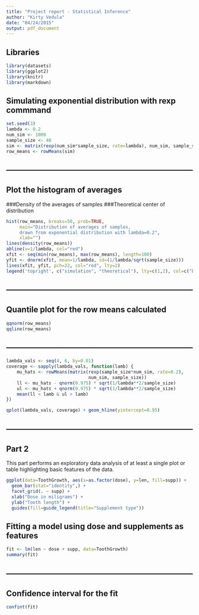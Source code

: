 ```yaml
---
title: "Project report - Statistical Inference"
author: "Kirty Vedula"
date: "04/24/2015"
output: pdf_document
---
```

## Libraries
``` r
library(datasets)
library(ggplot2)
library(knitr)
library(markdown)
```

## Simulating exponential distribution with rexp commmand
```r
set.seed(3)
lambda <- 0.2
num_sim <- 1000
sample_size <- 40
sim <- matrix(rexp(num_sim*sample_size, rate=lambda), num_sim, sample_size)
row_means <- rowMeans(sim)
```

## ------------------------------------------------------------------------
## Plot the histogram of averages
###Density of the averages of samples
###Theoretical center of distribution
``` r
hist(row_means, breaks=50, prob=TRUE,
     main="Distribution of averages of samples,
     drawn from exponential distribution with lambda=0.2",
     xlab="")
lines(density(row_means))
abline(v=1/lambda, col="red")
xfit <- seq(min(row_means), max(row_means), length=100)
yfit <- dnorm(xfit, mean=1/lambda, sd=(1/lambda/sqrt(sample_size)))
lines(xfit, yfit, pch=22, col="red", lty=2)
legend('topright', c("simulation", "theoretical"), lty=c(1,2), col=c("black", "red"))
```

## ------------------------------------------------------------------------
## Quantile plot for the row means calculated
``` r
qqnorm(row_means)
qqline(row_means)
```

## ------------------------------------------------------------------------
```r
lambda_vals <- seq(4, 6, by=0.01)
coverage <- sapply(lambda_vals, function(lamb) {
    mu_hats <- rowMeans(matrix(rexp(sample_size*num_sim, rate=0.2),
                               num_sim, sample_size))
    ll <- mu_hats - qnorm(0.975) * sqrt(1/lambda**2/sample_size)
    ul <- mu_hats + qnorm(0.975) * sqrt(1/lambda**2/sample_size)
    mean(ll < lamb & ul > lamb)
})
```

``` r
qplot(lambda_vals, coverage) + geom_hline(yintercept=0.95)
```
## ------------------------------------------------------------------------
## Part 2

This part performs an exploratory data analysis of at least a single plot or table highlighting basic features of the data.
```r
ggplot(data=ToothGrowth, aes(x=as.factor(dose), y=len, fill=supp)) +
  geom_bar(stat="identity",) +
  facet_grid(. ~ supp) +
  xlab("Dose in miligrams") +
  ylab("Tooth length") +
  guides(fill=guide_legend(title="Supplement type"))
```

## Fitting a model using dose and supplements as features
```r
fit <- lm(len ~ dose + supp, data=ToothGrowth)
summary(fit)
```

## ------------------------------------------------------------------------
## Confidence interval for the fit
```r
confint(fit)
```
